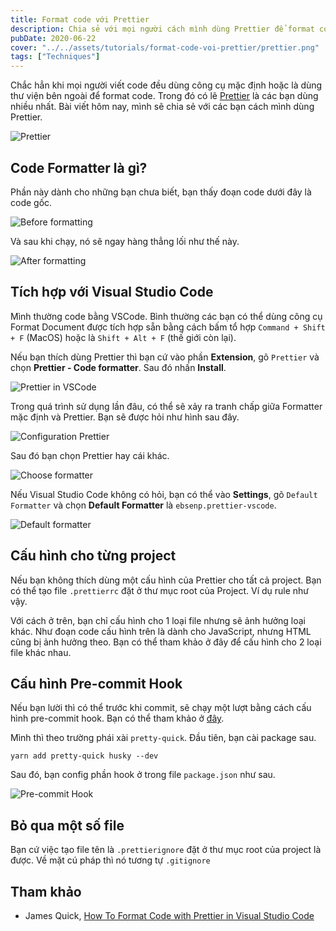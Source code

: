 ```yaml
---
title: Format code với Prettier
description: Chia sẻ với mọi người cách mình dùng Prettier để format code.
pubDate: 2020-06-22
cover: "../../assets/tutorials/format-code-voi-prettier/prettier.png"
tags: ["Techniques"]
---
```


Chắc hẳn khi mọi người viết code đều dùng công cụ mặc định hoặc là dùng thư viện bên ngoài để format code. Trong đó có lẽ [Prettier](https://prettier.io) là các bạn dùng nhiều nhất. Bài viết hôm nay, mình sẽ chia sẻ với các bạn cách mình dùng Prettier.

![Prettier](../../assets/tutorials/format-code-voi-prettier/prettier.png)

## Code Formatter là gì?

Phần này dành cho những bạn chưa biết, bạn thấy đoạn code dưới đây là code gốc.

![Before formatting](../../assets/tutorials/format-code-voi-prettier/code-before.png)

Và sau khi chạy, nó sẽ ngay hàng thẳng lối như thế này.

![After formatting](../../assets/tutorials/format-code-voi-prettier/code-after.png)

## Tích hợp với Visual Studio Code

Mình thường code bằng VSCode. Bình thường các bạn có thể dùng công cụ Format Document được tích hợp sẵn bằng cách bấm tổ hợp `Command + Shift + F` (MacOS) hoặc là `Shift + Alt + F` (thế giới còn lại).

Nếu bạn thích dùng Prettier thì bạn cứ vào phần **Extension**, gõ `Prettier` và chọn **Prettier - Code formatter**. Sau đó nhấn **Install**.

![Prettier in VSCode](../../assets/tutorials/format-code-voi-prettier/vsc-prettier.png)

Trong quá trình sử dụng lần đâu, có thể sẽ xảy ra tranh chấp giữa Formatter mặc định và Prettier. Bạn sẽ được hỏi như hình sau đây.

![Configuration Prettier](../../assets/tutorials/format-code-voi-prettier/vsc-config-formatter.png)

Sau đó bạn chọn Prettier hay cái khác.

![Choose formatter](../../assets/tutorials/format-code-voi-prettier/vsc-choose-formatter.png)

Nếu Visual Studio Code không có hỏi, bạn có thể vào **Settings**, gõ `Default Formatter` và chọn **Default Formatter** là `ebsenp.prettier-vscode`.

![Default formatter](../../assets/tutorials/format-code-voi-prettier/vsc-default-formatter.png)

## Cấu hình cho từng project

Nếu bạn không thích dùng một cấu hình của Prettier cho tất cả project. Bạn có thể tạo file `.prettierrc` đặt ở thư mục root của Project. Ví dụ rule như vậy.

Với cách ở trên, bạn chỉ cấu hình cho 1 loại file nhưng sẽ ảnh hưởng loại khác. Như đoạn code cấu hình trên là dành cho JavaScript, nhưng HTML cũng bị ảnh hưởng theo. Bạn có thể tham khảo ở đây để cấu hình cho 2 loại file khác nhau.

## Cấu hình Pre-commit Hook

Nếu bạn lười thì có thể trước khi commit, sẽ chạy một lượt bằng cách cấu hình pre-commit hook. Bạn có thể tham khảo ở [đây](https://prettier.io/docs/en/precommit.html).

Mình thì theo trường phái xài `pretty-quick`. Đầu tiên, bạn cài package sau.

`yarn add pretty-quick husky --dev`

Sau đó, bạn config phần hook ở trong file `package.json` như sau.

![Pre-commit Hook](../../assets/tutorials/format-code-voi-prettier/pre-commit-hook.png)

## Bỏ qua một số file

Bạn cứ việc tạo file tên là `.prettierignore` đặt ở thư mục root của project là được. Về mặt cú pháp thì nó tương tự `.gitignore`

## Tham khảo

- James Quick, [How To Format Code with Prettier in Visual Studio Code](https://www.digitalocean.com/community/tutorials/how-to-format-code-with-prettier-in-visual-studio-code#:~:text=To%20open%20the%20command%20palette,and%20then%20choose%20Format%20Document.&text=Then%20choose%20Prettier%20%2D%20Code%20Formatter.)
